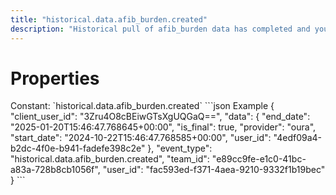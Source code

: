 ```yaml
---
title: "historical.data.afib_burden.created"
description: "Historical pull of afib_burden data has completed and you can now pull data for this resource."
---
```

# Properties
<ResponseField name="event_type" type="const string" required="true">
Constant: `historical.data.afib_burden.created`
</ResponseField>
<ResponseField name="team_id" type="string" required="true">
</ResponseField>
<ResponseField name="user_id" type="string" required="true">
</ResponseField>
<ResponseField name="client_user_id" type="string" required="true">
</ResponseField>
<ResponseField name="data" type="HistoricalDataCreated" required="true">
<Expandable title="HistoricalDataCreated" defaultOpen="true">
<ResponseField name="user_id" type="string" required="true">
</ResponseField>
<ResponseField name="start_date" type="string" required="true">
</ResponseField>
<ResponseField name="end_date" type="string" required="true">
</ResponseField>
<ResponseField name="is_final" type="boolean" required="true">
</ResponseField>
<ResponseField name="provider" type="string" required="true">
</ResponseField>
</Expandable>
</ResponseField>
<ResponseExample>
```json Example
{
  "client_user_id": "3Zru4O8cBEiwGTsXgUQGaQ==",
  "data": {
    "end_date": "2025-01-20T15:46:47.768645+00:00",
    "is_final": true,
    "provider": "oura",
    "start_date": "2024-10-22T15:46:47.768585+00:00",
    "user_id": "4edf09a4-b2dc-4f0e-b941-fadefe398c2e"
  },
  "event_type": "historical.data.afib_burden.created",
  "team_id": "e89cc9fe-e1c0-41bc-a83a-728b8cb1056f",
  "user_id": "fac593ed-f371-4aea-9210-9332f1b19bec"
}
```
</ResponseExample>
